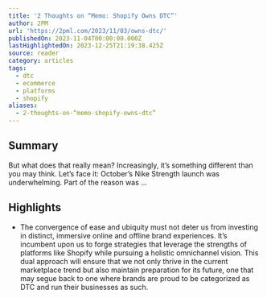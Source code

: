 ```yaml
---
title: '2 Thoughts on “Memo: Shopify Owns DTC”'
author: 2PM
url: 'https://2pml.com/2023/11/03/owns-dtc/'
publishedOn: 2023-11-04T00:00:00.000Z
lastHighlightedOn: 2023-12-25T21:19:38.425Z
source: reader
category: articles
tags:
  - dtc
  - ecommerce
  - platforms
  - shopify
aliases:
  - 2-thoughts-on-“memo-shopify-owns-dtc”
---
```

## Summary

But what does that really mean? Increasingly, it’s something different than you may think. Let’s face it: October’s Nike Strength launch was underwhelming. Part of the reason was …

## Highlights
- The convergence of ease and ubiquity must not deter us from investing in distinct, immersive online and offline brand experiences. It’s incumbent upon us to forge strategies that leverage the strengths of platforms like Shopify while pursuing a holistic omnichannel vision. This dual approach will ensure that we not only thrive in the current marketplace trend but also maintain preparation for its future, one that may segue back to one where brands are proud to be categorized as DTC and run their businesses as such.
